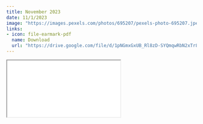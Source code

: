 ```yaml
---
title: November 2023
date: 11/1/2023
image: "https://images.pexels.com/photos/695207/pexels-photo-695207.jpeg?auto=compress&cs=tinysrgb&w=1260&h=750&dpr=2"
links:
- icon: file-earmark-pdf
  name: Download
  url: "https://drive.google.com/file/d/1pNGmxGxUB_Rl8zD-SYQmqwRbN2xTr8gb/view?usp=sharing"
---
```



```{=html}

<iframe class="news ar4x3" src="nov_2023.pdf" title="November Newsletter"></iframe>

```

